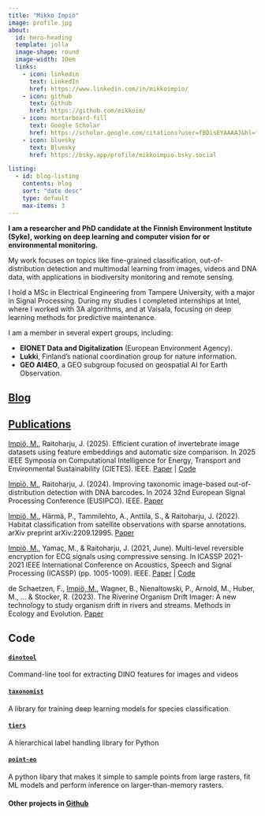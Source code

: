 ```yaml
---
title: "Mikko Impiö"
image: profile.jpg
about:
  id: hero-heading
  template: jolla
  image-shape: round
  image-width: 10em
  links:
    - icon: linkedin
      text: LinkedIn
      href: https://www.linkedin.com/in/mikkoimpio/
    - icon: github
      text: Github
      href: https://github.com/mikkoim/
    - icon: mortarboard-fill
      text: Google Scholar
      href: https://scholar.google.com/citations?user=fBDisEYAAAAJ&hl=fi
    - icon: bluesky
      text: Bluesky
      href: https://bsky.app/profile/mikkoimpio.bsky.social

listing:
  - id: blog-listing
    contents: blog
    sort: "date desc"
    type: default
    max-items: 3
---
```



:::{#hero-heading}
**I am a researcher and PhD candidate at the Finnish Environment Institute (Syke), working on deep learning and computer vision for or environmental monitoring.**

My work focuses on topics like fine-grained classification, out-of-distribution detection and multimodal learning from images, videos and DNA data, with applications in biodiversity monitoring and remote sensing.

I hold a MSc in Electrical Engineering from Tampere University, with a major in Signal Processing. During my studies I completed internships at Intel, where I worked with 3A algorithms, and at Vaisala, focusing on deep learning methods for predictive maintenance.

I am a member in several expert groups, including:

- **EIONET Data and Digitalization** (European Environment Agency).
- **Lukki**, Finland's national coordination group for nature information.
- **GEO AI4EO**, a GEO subgroup focused on geospatial AI for Earth Observation.

:::

## [Blog](blog.qmd)

:::{#blog-listing}
:::


## [Publications](publications.qmd)

[Impiö, M.]{.underline}, Raitoharju, J. (2025). Efficient curation of invertebrate image datasets using feature embeddings and automatic size comparison. In 2025 IEEE Symposia on Computational Intelligence for Energy, Transport and Environmental Sustainability (CIETES). IEEE.
[Paper](https://arxiv.org/pdf/2412.15844?) | [Code](https://github.com/mikkoim/taxonomist-studio)

[Impiö, M.]{.underline}, Raitoharju, J. (2024). Improving taxonomic image-based out-of-distribution detection with DNA barcodes. In 2024 32nd European Signal Processing Conference (EUSIPCO). IEEE.
[Paper](https://arxiv.org/pdf/2406.18999)

[Impiö, M.]{.underline}, Härmä, P., Tammilehto, A., Anttila, S., & Raitoharju, J. (2022). Habitat classification from satellite observations with sparse annotations. arXiv preprint arXiv:2209.12995.
[Paper](https://arxiv.org/abs/2209.12995)

[Impiö, M.]{.underline}, Yamaç, M., & Raitoharju, J. (2021, June). Multi-level reversible encryption for ECG signals using compressive sensing. In ICASSP 2021-2021 IEEE International Conference on Acoustics, Speech and Signal Processing (ICASSP) (pp. 1005-1009). IEEE.
[Paper](https://arxiv.org/abs/2104.05325) | [Code](https://github.com/mikkoim/ECG-CS)

de Schaetzen, F., [Impiö, M.]{.underline}, Wagner, B., Nienaltowski, P., Arnold, M., Huber, M., ... & Stocker, R. (2023). The Riverine Organism Drift Imager: A new technology to study organism drift in rivers and streams. Methods in Ecology and Evolution.
[Paper](https://besjournals.onlinelibrary.wiley.com/doi/full/10.1111/2041-210X.14130)

## Code

#### [`dinotool`](https://github.com/mikkoim/dinotool)

Command-line tool for extracting DINO features for images and videos 

#### [`taxonomist`](https://github.com/mikkoim/taxonomist)

A library for training deep learning models for species classification.

#### [`tiers`](https://github.com/mikkoim/tiers)

A hierarchical label handling library for Python

#### [`point-eo`](https://github.com/sykefi/point-eo)

A python libary that makes it simple to sample points from large rasters, fit ML models and perform inference on larger-than-memory rasters.

#### Other projects in [Github](https://github.com/mikkoim)
